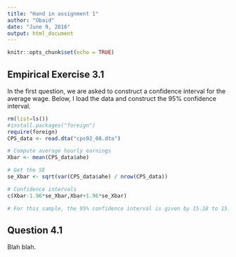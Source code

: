 ```yaml
---
title: "Hand in assignment 1"
author: "Obaid"
date: "June 9, 2016"
output: html_document
---
```


```r
knitr::opts_chunk$set(echo = TRUE)
```

## Empirical Exercise 3.1

In the first question, we are asked to construct a confidence interval for the average wage. Below, I load the data and construct the 95% confidence interval.

```r
rm(list=ls())
#install.packages("foreign")
require(foreign)
CPS_data <- read.dta("cps92_08.dta")

# Compute average hourly earnings
Xbar <- mean(CPS_data$ahe)

# Get the SE
se_Xbar <- sqrt(var(CPS_data$ahe) / nrow(CPS_data))

# Confidence intervals
c(Xbar-1.96*se_Xbar,Xbar+1.96*se_Xbar)

# For this sample, the 95% confidence interval is given by 15.18 to 15.47.

```


## Question 4.1

Blah blah.